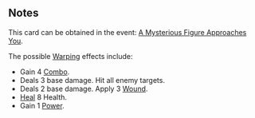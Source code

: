 {{CardPage
|quote = There's a lot of things going on in there...
|description = [[Warping]].<br/>[[Expend]], [[Sticky]]
|cost = 1
|character = Other
|rarity = Unique
|decktype = Battle
|cardtype = Item
|keywords = [[Warping]], [[Expend]], [[Sticky]]
}}

==Notes==
This card can be obtained in the event: [[A Mysterious Figure Approaches You]].

The possible [[Warping]] effects include:
*Gain 4 [[Combo]].
*Deals 3 base damage. Hit all enemy targets.
*Deals 2 base damage. Apply 3 [[Wound]].
*[[Heal]] 8 Health.
*Gain 1 [[Power]].